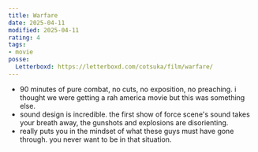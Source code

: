 ```yaml
---
title: Warfare
date: 2025-04-11
modified: 2025-04-11
rating: 4
tags:
- movie
posse:
  Letterboxd: https://letterboxd.com/cotsuka/film/warfare/
---
```


- 90 minutes of pure combat, no cuts, no exposition, no preaching. i thought we were getting a rah america movie but this was something else.
- sound design is incredible. the first show of force scene's sound takes your breath away, the gunshots and explosions are disorienting.
- really puts you in the mindset of what these guys must have gone through. you never want to be in that situation.
